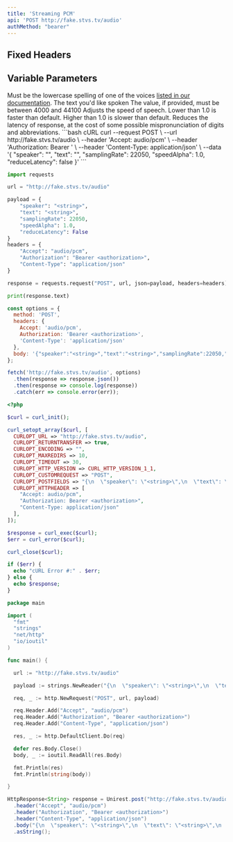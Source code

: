 ```yaml
---
title: 'Streaming PCM'
api: 'POST http://fake.stvs.tv/audio'
authMethod: "bearer"
---
```


## Fixed Headers

<ParamField header="Accept" type="audio/pcm" required></ParamField>

## Variable Parameters

<ParamField body="speaker" type="string" required>
  Must be the lowercase spelling of one of the voices <a href="https://rime.ai/docs/voices">listed in our documentation</a>.
</ParamField>
<ParamField body="text" type="string" required>
  The text you'd like spoken
</ParamField>

<ParamField body="samplingRate" type="int">
  The value, if provided, must be between 4000 and 44100
</ParamField>

<ParamField body="speedAlpha" type="float" default="1.0">
  Adjusts the speed of speech. Lower than 1.0 is faster than default. Higher than 1.0 is slower than default.
</ParamField>

<ParamField body="reduceLatency" type="bool" default="false">
  Reduces the latency of response, at the cost of some possible mispronunciation of digits and abbreviations.
</ParamField>

<RequestExample>
```bash cURL
curl --request POST \
  --url http://fake.stvs.tv/audio \
  --header 'Accept: audio/pcm' \
  --header 'Authorization: Bearer <authorization>' \
  --header 'Content-Type: application/json' \
  --data '{
  "speaker": "<string>",
  "text": "<string>",
  "samplingRate": 22050,
  "speedAlpha": 1.0,
  "reduceLatency": false
}'
```

```python Python
import requests

url = "http://fake.stvs.tv/audio"

payload = {
    "speaker": "<string>",
    "text": "<string>",
    "samplingRate": 22050,
    "speedAlpha": 1.0,
    "reduceLatency": False
}
headers = {
    "Accept": "audio/pcm",
    "Authorization": "Bearer <authorization>",
    "Content-Type": "application/json"
}

response = requests.request("POST", url, json=payload, headers=headers)

print(response.text)
```

```javascript JavaScript
const options = {
  method: 'POST',
  headers: {
    Accept: 'audio/pcm',
    Authorization: 'Bearer <authorization>',
    'Content-Type': 'application/json'
  },
  body: '{"speaker":"<string>","text":"<string>","samplingRate":22050,"speedAlpha":1.0,"reduceLatency":false}'
};

fetch('http://fake.stvs.tv/audio', options)
  .then(response => response.json())
  .then(response => console.log(response))
  .catch(err => console.error(err));
```

```php PHP
<?php

$curl = curl_init();

curl_setopt_array($curl, [
  CURLOPT_URL => "http://fake.stvs.tv/audio",
  CURLOPT_RETURNTRANSFER => true,
  CURLOPT_ENCODING => "",
  CURLOPT_MAXREDIRS => 10,
  CURLOPT_TIMEOUT => 30,
  CURLOPT_HTTP_VERSION => CURL_HTTP_VERSION_1_1,
  CURLOPT_CUSTOMREQUEST => "POST",
  CURLOPT_POSTFIELDS => "{\n  \"speaker\": \"<string>\",\n  \"text\": \"<string>\",\n  \"samplingRate\": 22050,\n  \"speedAlpha\": 1.0,\n  \"reduceLatency\": false\n}",
  CURLOPT_HTTPHEADER => [
    "Accept: audio/pcm",
    "Authorization: Bearer <authorization>",
    "Content-Type: application/json"
  ],
]);

$response = curl_exec($curl);
$err = curl_error($curl);

curl_close($curl);

if ($err) {
  echo "cURL Error #:" . $err;
} else {
  echo $response;
}
```

```go Go
package main

import (
  "fmt"
  "strings"
  "net/http"
  "io/ioutil"
)

func main() {

  url := "http://fake.stvs.tv/audio"

  payload := strings.NewReader("{\n  \"speaker\": \"<string>\",\n  \"text\": \"<string>\",\n  \"samplingRate\": 22050,\n  \"speedAlpha\": 1.0,\n  \"reduceLatency\": false\n}")

  req, _ := http.NewRequest("POST", url, payload)

  req.Header.Add("Accept", "audio/pcm")
  req.Header.Add("Authorization", "Bearer <authorization>")
  req.Header.Add("Content-Type", "application/json")

  res, _ := http.DefaultClient.Do(req)

  defer res.Body.Close()
  body, _ := ioutil.ReadAll(res.Body)

  fmt.Println(res)
  fmt.Println(string(body))

}
```

```java Java
HttpResponse<String> response = Unirest.post("http://fake.stvs.tv/audio")
  .header("Accept", "audio/pcm")
  .header("Authorization", "Bearer <authorization>")
  .header("Content-Type", "application/json")
  .body("{\n  \"speaker\": \"<string>\",\n  \"text\": \"<string>\",\n  \"samplingRate\": 22050,\n  \"speedAlpha\": 1.0,\n  \"reduceLatency\": false\n}")
  .asString();
```
</RequestExample>

